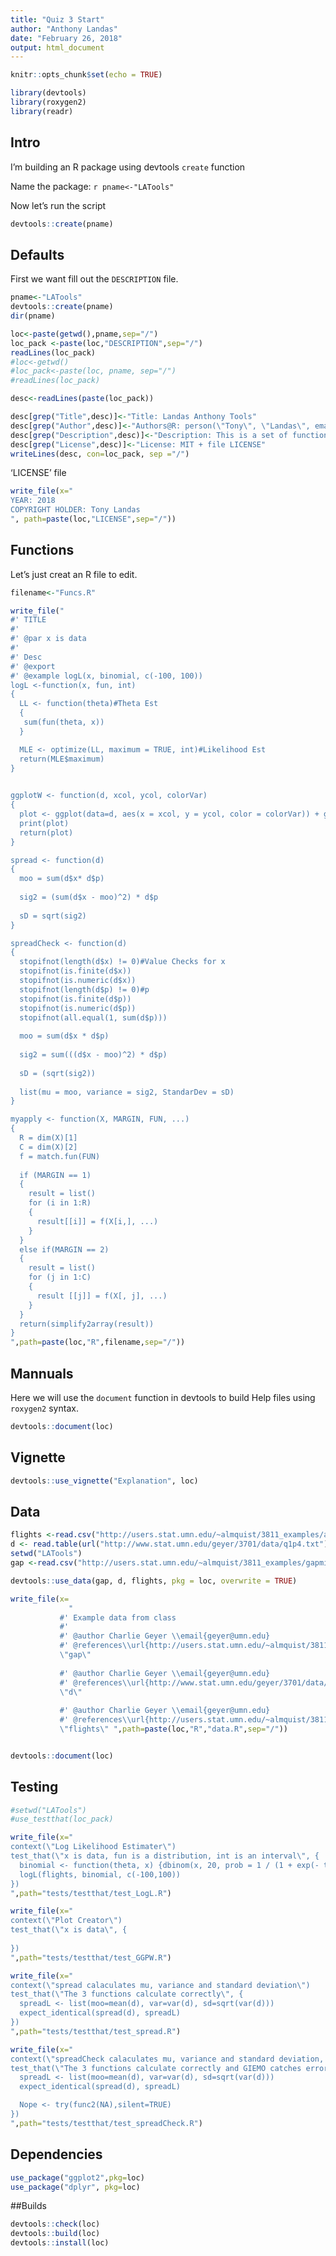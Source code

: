 ```yaml
---
title: "Quiz 3 Start"
author: "Anthony Landas"
date: "February 26, 2018"
output: html_document
---
```


```r
knitr::opts_chunk$set(echo = TRUE)

library(devtools)
library(roxygen2)
library(readr)
```

## Intro

I'm building an R package using devtools `create` function

Name the package: `r pname<-"LATools"`

Now let's run the script

```r
devtools::create(pname)
```


## Defaults

First we want fill out the `DESCRIPTION` file.

```r
pname<-"LATools"
devtools::create(pname)
dir(pname)

loc<-paste(getwd(),pname,sep="/")
loc_pack <-paste(loc,"DESCRIPTION",sep="/")
readLines(loc_pack)
#loc<-getwd()
#loc_pack<-paste(loc, pname, sep="/")
#readLines(loc_pack)

desc<-readLines(paste(loc_pack))

desc[grep("Title",desc)]<-"Title: Landas Anthony Tools"
desc[grep("Author",desc)]<-"Authors@R: person(\"Tony\", \"Landas\", email = \"landa057@umn.edu\", role = c(\"aut\", \"cre\"))"
desc[grep("Description",desc)]<-"Description: This is a set of functions, etc for Quiz and HW."
desc[grep("License",desc)]<-"License: MIT + file LICENSE"
writeLines(desc, con=loc_pack, sep ="/")

```

'LICENSE' file
```r
write_file(x="
YEAR: 2018
COPYRIGHT HOLDER: Tony Landas
", path=paste(loc,"LICENSE",sep="/"))
```

## Functions

Let's just creat an R file to edit.

```r
filename<-"Funcs.R"

write_file(" 
#' TITLE
#'
#' @par x is data
#'
#' Desc
#' @export
#' @example logL(x, binomial, c(-100, 100))
logL <-function(x, fun, int)
{
  LL <- function(theta)#Theta Est
  {
   sum(fun(theta, x))
  }

  MLE <- optimize(LL, maximum = TRUE, int)#Likelihood Est
  return(MLE$maximum)
}
 

ggplotW <- function(d, xcol, ycol, colorVar)
{
  plot <- ggplot(data=d, aes(x = xcol, y = ycol, color = colorVar)) + geom_point()
  print(plot)
  return(plot)
} 

spread <- function(d)
{
  moo = sum(d$x* d$p)
  
  sig2 = (sum(d$x - moo)^2) * d$p
  
  sD = sqrt(sig2)
}

spreadCheck <- function(d)
{
  stopifnot(length(d$x) != 0)#Value Checks for x
  stopifnot(is.finite(d$x))
  stopifnot(is.numeric(d$x))
  stopifnot(length(d$p) != 0)#p
  stopifnot(is.finite(d$p))
  stopifnot(is.numeric(d$p))
  stopifnot(all.equal(1, sum(d$p)))
  
  moo = sum(d$x * d$p)
  
  sig2 = sum(((d$x - moo)^2) * d$p)
  
  sD = (sqrt(sig2))
  
  list(mu = moo, variance = sig2, StandarDev = sD)
}

myapply <- function(X, MARGIN, FUN, ...)
{
  R = dim(X)[1]
  C = dim(X)[2]
  f = match.fun(FUN)
  
  if (MARGIN == 1)
  {
    result = list()
    for (i in 1:R)
    {
      result[[i]] = f(X[i,], ...)
    }
  }
  else if(MARGIN == 2)
  {
    result = list()
    for (j in 1:C)
    {
      result [[j]] = f(X[, j], ...)
    }
  }
  return(simplify2array(result))
}
",path=paste(loc,"R",filename,sep="/"))

```

## Mannuals

Here we will use the `document` function in devtools to build Help  files using `roxygen2` syntax. 

```r
devtools::document(loc)
```

## Vignette

```r
devtools::use_vignette("Explanation", loc)
```

## Data
```r
flights <-read.csv("http://users.stat.umn.edu/~almquist/3811_examples/all_alaska_flights.csv")
d <- read.table(url("http://www.stat.umn.edu/geyer/3701/data/q1p4.txt"), header = TRUE)
setwd("LATools")
gap <-read.csv("http://users.stat.umn.edu/~almquist/3811_examples/gapminder2007ex.csv", header = TRUE)

devtools::use_data(gap, d, flights, pkg = loc, overwrite = TRUE)

write_file(x=
             "
           #' Example data from class
           #' 
           #' @author Charlie Geyer \\email{geyer@umn.edu}
           #' @references\\url{http://users.stat.umn.edu/~almquist/3811_examples/gapminder2007ex.csv}  
           \"gap\" 
           
           #' @author Charlie Geyer \\email{geyer@umn.edu}
           #' @references\\url{http://www.stat.umn.edu/geyer/3701/data/q1p4.txt}  
           \"d\" 
           
           #' @author Charlie Geyer \\email{geyer@umn.edu}
           #' @references\\url{http://users.stat.umn.edu/~almquist/3811_examples/all_alaska_flights.csv}
           \"flights\" ",path=paste(loc,"R","data.R",sep="/"))


devtools::document(loc)
```

## Testing
```r
#setwd("LATools")
#use_testthat(loc_pack)

write_file(x="
context(\"Log Likelihood Estimater\")
test_that(\"x is data, fun is a distribution, int is an interval\", {
  binomial <- function(theta, x) {dbinom(x, 20, prob = 1 / (1 + exp(- theta)), log = TRUE)}
  logL(flights, binomial, c(-100,100))
})
",path="tests/testthat/test_LogL.R")

write_file(x="
context(\"Plot Creator\")
test_that(\"x is data\", {
  
})
",path="tests/testthat/test_GGPW.R")

write_file(x="
context(\"spread calaculates mu, variance and standard deviation\")
test_that(\"The 3 functions calculate correctly\", {
  spreadL <- list(moo=mean(d), var=var(d), sd=sqrt(var(d)))
  expect_identical(spread(d), spreadL)
})
",path="tests/testthat/test_spread.R")

write_file(x="
context(\"spreadCheck calaculates mu, variance and standard deviation, with GIEMO\")
test_that(\"The 3 functions calculate correctly and GIEMO catches errors\", {
  spreadL <- list(moo=mean(d), var=var(d), sd=sqrt(var(d)))
  expect_identical(spread(d), spreadL)

  Nope <- try(func2(NA),silent=TRUE)
})
",path="tests/testthat/test_spreadCheck.R")
```

## Dependencies
```r
use_package("ggplot2",pkg=loc)
use_package("dplyr", pkg=loc)

```

##Builds

```r
devtools::check(loc)
devtools::build(loc)
devtools::install(loc)
```
